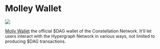 # Molley Wallet

<p style={{ "text-align": "center" }}>
  <img src={require("@site/static/img/showcase/mollywallet.png").default} />
  <br />
</p>

[Molly Wallet](https://github.com/grvlle/constellation_wallet/) the official $DAG wallet of the Constellation Network. It'll let users interact with the Hypergraph Network in various ways, not limited to producing $DAG transactions.
